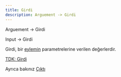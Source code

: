 ```yaml
---
title: Girdi
description: Arguement -> Girdi
---
```


Arguement -> Girdi

Input -> Girdi

Girdi, bir [eylemin](/tonga/yazilim/eylem) parametrelerine verilen değerlerdir.

[TDK: Girdi](https://sozluk.gov.tr/?ara=girdi)

Ayrıca bakınız [Çıktı](/tonga/yazilim/çıktı)